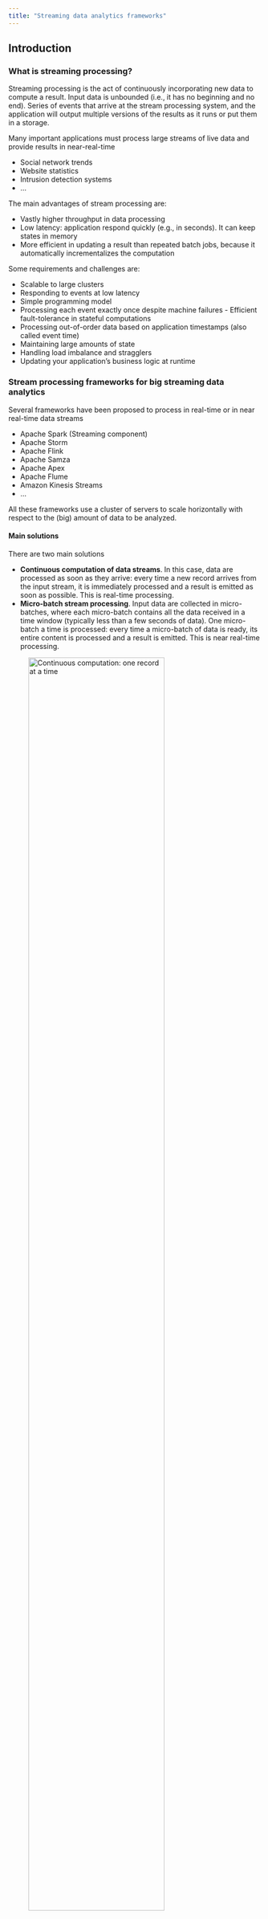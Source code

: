```yaml
---
title: "Streaming data analytics frameworks"
---
```


## Introduction
### What is streaming processing?
Streaming processing is the act of continuously incorporating new data to compute a result. Input data is unbounded (i.e., it has no beginning and no end). Series of events that arrive at the stream processing system, and the application will output multiple versions of the results as it runs or put them in a storage.

Many important applications must process large streams of live data and provide results in near-real-time

- Social network trends
- Website statistics
- Intrusion detection systems
- ...

The main advantages of stream processing are:

- Vastly higher throughput in data processing
- Low latency: application respond quickly (e.g., in seconds). It can keep states in memory
- More efficient in updating a result than repeated batch jobs, because it automatically incrementalizes the computation

Some requirements and challenges are:

- Scalable to large clusters
- Responding to events at low latency
- Simple programming model
- Processing each event exactly once despite machine failures - Efficient fault-tolerance in stateful computations
- Processing out-of-order data based on application timestamps (also called event time)
- Maintaining large amounts of state
- Handling load imbalance and stragglers
- Updating your application’s business logic at runtime

### Stream processing frameworks for big streaming data analytics
Several frameworks have been proposed to process in real-time or in near real-time data streams

- Apache Spark (Streaming component)
- Apache Storm
- Apache Flink
- Apache Samza
- Apache Apex
- Apache Flume
- Amazon Kinesis Streams
- ...

All these frameworks use a cluster of servers to scale horizontally with respect to the (big) amount of data to be analyzed.

#### Main solutions
There are two main solutions

- **Continuous computation of data streams**. In this case, data are processed as soon as they arrive: every time a new record arrives from the input stream, it is immediately processed and a result is emitted as soon as possible. This is real-time processing.
- **Micro-batch stream processing**. Input data are collected in micro-batches, where each micro-batch contains all the data received in a time window (typically less than a few seconds of data). One micro-batch a time is processed: every time a micro-batch of data is ready, its entire content is processed and a result is emitted. This is near real-time processing.

![Continuous computation: one record at a time](images/21_streaming_analytics/continuous_computation.png){width=80%}

![Micro-batch computation: one micro-batch at a time](images/21_streaming_analytics/microbatch_computation.png){width=80%}

### Input data processing and result guarantees
- At-most-once
    - Every input element of a stream is processed once or less
    - It is also called no guarantee
    - The result can be wrong/approximated
- At-least-once
    - Every input element of a stream is processed once or more
    - Input elements are replayed when there are failures
    - The result can be wrong/approximated
- Exactly-once
    - Every input element of a stream is processed exactly once
    - Input elements are replayed when there are failures
    - If elements have been already processed they are not reprocessed
    - The result is always correct
    - Slower than the other processing approaches

## Spark Streaming
### What is Spark Streaming
Spark Streaming is a framework for large scale stream processing

- Scales to 100s of nodes
- Can achieve second scale latencies
- Provides a simple batch-like API for implementing complex algorithm
- Micro-batch streaming processing
- Exactly-once guarantees
- Can absorb live data streams from Kafka, Flume, ZeroMQ, Twitter, ...

![Spark Streaming components](images/21_streaming_analytics/spark_streaming_components.png){width=80%}

Many important applications must process large streams of live data and provide results in near-real-time

- Social network trends
- Website statistics
- Intrusion detection systems
- ...

The requirements are 

- Scalable to large clusters
- Second-scale latencies
- Simple programming model
- Efficient fault-tolerance in stateful computations

### Spark discretized stream processing
Spark streaming runs a streaming computation as a series of very small, deterministic batch jobs. It splits each input stream in portions and processes one portion at a time (in the incoming order): the same computation is applied on each portion (called **batch**) of the stream.

So, Spark streaming 

- Splits the live stream into batches of X seconds
- Treats each batch of data as RDDs and processes them using RDD operations
- Finally, the processed results of the RDD operations are returned in batches

![Discretization in batches](images/21_streaming_analytics/discretization.png){width=80%}

:::{.callout-note collapse="true"}
### Example
Word count implementation using Spark streaming. Problem specification:

- The input is a stream of sentences
- Split the input stream in batches of 10 seconds each and print on the standard output, for each batch, the occurrences of each word appearing in the batch (i.e., execute the word count application one time for each batch of 10 seconds)

![Input and output](images/21_streaming_analytics/wordcount_input_output.png){width=80%}

:::

:::{.callout-tip}
### Key concepts

- DSream
    - Sequence of RDDs representing a discretized version of the input stream of data (Twitter, HDFS, Kafka, Flume, ZeroMQ, Akka Actor, TCP sockets, ...)
    - One RDD for each batch of the input stream
- Transformations
    - Modify data from one DStream to another
    - Standard RDD operations (map, countByValue, reduce, join, ...)
    - Window and Stateful operations (window, countByValueAndWindow, ...)
- Output Operations/Actions
    - Send data to external entity (saveAsHadoopFiles, saveAsTextFile, ...)

:::

### Word count using DStreams
A DStream is represented by a continuous series of RDDs. Each RDD in a DStream contains data from a certain batch/interval.

![RDDs composing a DStreams](images/21_streaming_analytics/wordcount_dstreams.png){width=80%}

Any operation applied on a DStream translates to operations on the underlying RDDs. These underlying RDD transformations are computed by the Spark engine. 

![Operations in a DStreams](images/21_streaming_analytics/wordcount_dstreams_operations.png){width=80%}

### Fault-tolerance
DStreams remember the sequence of operations that created them from the original fault-tolerant input data. Batches of input data are replicated in memory of multiple worker nodes, therefore fault-tolerant: data lost due to worker failure, can be recomputed from input data.

## Spark streaming programs
### Basic structure of a Spark streaming program
1. Define a Spark Streaming Context object. Define the size of the batches (in seconds) associated with the Streaming context.
2. Specify the input stream and define a DStream based on it
3. Specify the operations to execute for each batch of data
4. Use transformations and actions similar to the ones available for standard RDDs
5. Invoke the start method, to start processing the input stream
6. Wait until the application is killed or the timeout specified in the application expires: if the timeout is not set and the application is not killed the application will run forever

### Spark streaming context
The Spark Streaming Context is defined by using the `StreamingContext(SparkConf sparkC, Duration batchDuration)` constructor of the class `pyspark.streaming.StreamingContext`.
The `batchDuration` parameter specifies the size of the batches in seconds

:::{.callout-note collapse="true"}
### Example

```python
from pyspark.streaming import StreamingContext
ssc = StreamingContext(sc, 10)
```

The input streams associated with this context will be split in batches of 10 seconds.
:::

After a context is defined, the next steps are

- Define the input sources by creating input Dstreams
- Define the streaming computations by applying transformation and output operations to DStreams

### Input streams
The input Streams can be generated from different sources

- TCP socket, Kafka, Flume, Kinesis, Twitter.
- Also a HDFS folder can be used as input stream. This option is usually used during the application development to perform a set of initial tests.

#### Input: TCP socket
A DStream can be associated with the content emitted by a TCP socket: `socketTextStream(String hostname, int port_number)` is used to create a DStream based on the textual content emitted by a TCP socket. 

:::{.callout-note collapse="true"}
### Example

```python
lines = ssc.socketTextStream("localhost", 9999)
```

It stores the content emitted by localhost:9999 in the lines DStream.
:::

#### Input: (HDFS) folder
A DStream can be associated with the content of an input (HDFS) folder: every time a new file is inserted in the folder, the content of the file is stored in the associated DStream and processed. Pay attention that updating the content of a file does not trigger/change the content of the DStream. `textFileStream(String folder)` is used to create a DStream based on the content of the input folder.

:::{.callout-note collapse="true"}
### Example

```python
lines = textFileStream(inputFolder)
```

Store the content of the files inserted in the input folder in the lines Dstream: every time new files are inserted in the folder their content is stored in the current batch of the stream.
:::

#### Input: other sources
Usually DStream objects are defined on top of streams emitted by specific applications that emit real-time streaming data (e.g., Apache Kafka, Apache Flume, Kinesis, Twitter). It is also possible to write custom applications for generating streams of data, however Kafka, Flume and similar tools are usually a more reliable and effective solutions for generating streaming data. 

### Transformations
Analogously to standard RDDs, also DStreams are characterized by a set of transformations that, when applied to DStream objects, return a new DStream Object. The transformation is applied on one batch (RDD) of the input DStream at a time and returns a batch (RDD) of the new DStream (i.e., each batch (RDD) of the input DStream is associated with exactly one batch (RDD) of the returned DStream). Many of the available transformations are the same transformations available for standard RDDs.

#### Basic transformations

| Transformation | Effect |
|-|---|
| `map(func)` | It returns a new DStream by passing each element of the source DStream through a function func. |
| `flatMap(func)` | each input item can be mapped to 0 or more output items. Returns a new DStream. |
| `filter(func)` | It returns a new DStream by selecting only the records of the source DStream on which func returns true. |
| `reduce(func)` | It returns a new DStream of single-element RDDs by aggregating the elements in each RDD of the source DStream using a function func. The function must be associative and commutative so that it can be computed in parallel. Note that the `reduce` method of DStreams is a transformation. |
| `reduceByKey(func)` | When called on a DStream of $(K, V)$ pairs, returns a new DStream of $(K, V)$ pairs where the values for each key are aggregated using the given reduce function. |
| `combineByKey(...)` | when called on a DStream of $(K, V)$ pairs, returns a new DStream of $(K, W)$ pairs where the values for each key are aggregated using the given combine functions. The parameters are: `createCombiner`, `mergeValue`, and `mergeCombiners`|
| `groupByKey()` | when called on a DStream of $(K, V)$ pairs, returns a new DStream of $(K, \text{Iterable<V>})$ pairs where the values for each key is the concatenation of all the values associated with key $K$ (i.e., It returns a new DStream by applying groupByKey on one batch (one RDD) of the input stream at a time). |
| `countByValue()` | when called on a DStream of elements of type $K$, returns a new DStream of $(K, \text{Long})$ pairs where the value of each key is its frequency in each batch of the source Dstream. Note that the `countByValue` method of DStreams is a transformation. |
| `count()` | It returns a new DStream of single-element RDDs by counting the number of elements in each batch (RDD) of the source Dstream (i.e., it counts the number of elements in each input batch (RDD)). Note that the `count` method of DStreams is a transformation. |
| `union(otherStream)` | It returns a new DStream that contains the union of the elements in the source DStream and otherDStream. |
| `join(otherStream)` | when called on two DStreams of $(K, V)$ and $(K, W)$ pairs, return a new DStream of $(K, (V, W))$ pairs with all pairs of elements for each key. |
| `cogroup(otherStream)` | when called on a DStream of $(K, V)$ and $(K, W)$ pairs, return a new DStream of $(K, \text{Seq}[V], \text{Seq}[W])$ tuples. |

#### Basic actions

| Action | Effect |
| `pprint()` | It prints the first 10 elements of every batch of data in a DStream on the standard output of the driver node running the streaming application. It is useful for development and debugging |
| `saveAsTextFiles(prefix, [suffix])` | It saves the content of the DStream on which it is invoked as text files: one folder for each batch, and the folder name at each batch interval is generated based on prefix, time of the batch (and suffix): "prefix-TIME_IN_MS[.suffix]" (e.g., `Counts.saveAsTextFiles(outputPathPrefix, "")`). |

### Start and run the computations
The `streamingContext.start()` method is used to start the application on the input stream(s). The `awaitTerminationOrTimeout(long millisecons)` method is used to specify how long the application will run.

The `awaitTermination()` method is used to run the application forever

- Until the application is explicitly killed
- The processing can be manually stopped using `streamingContext.stop()`

#### Points to remember
- Once a context has been started, no new streaming computations can be set up or added to it
- Once a context has been stopped, it cannot be restarted
- Only one StreamingContext per application can be active at the same time
- `stop()` on StreamingContext also stops the SparkContext. To stop only the `StreamingContext`, set the optional parameter of `stop()` called `stopSparkContext` to False

:::{.callout-note collapse="true"}
### Example: Spark Streaming version of word count
Problem specification

- Input: a stream of sentences retrieved from localhost:9999
- Task: 
    - Split the input stream in batches of 5 seconds each and print on the standard output, for each batch, the occurrences of each word appearing in the batch (i.e., execute the word count problem for each batch of 5 seconds)
    - Store the results also in an HDFS folder

```python
from pyspark.streaming import StreamingContext

## Set prefix of the output folders
outputPathPrefix="resSparkStreamingExamples"

#Create a configuration object and#set the name of the applicationconf
SparkConf().setAppName("Streaming word count")

## Create a Spark Context object
sc = SparkContext(conf=conf)

## Create a Spark Streaming Context object
ssc = StreamingContext(sc, 5)

## Create a (Receiver) DStream that will connect to localhost:9999
lines = ssc.socketTextStream("localhost", 9999)

## Apply a chain of transformations to perform the word count task
## The returned RDDs are DStream RDDs
words = lines.flatMap(lambda line: line.split(" "))
wordsOnes = words.map(lambda word: (word, 1))
wordsCounts = wordsOnes.reduceByKey(lambda v1, v2: v1+v2)

## Print the result on the standard output
wordsCounts.pprint()

## Store the result in HDFS
wordsCounts.saveAsTextFiles(outputPathPrefix, "")

#Start the computation
ssc.start()

## Run this application for 90 seconds
ssc.awaitTerminationOrTimeout(90)
ssc.stop(stopSparkContext=False)
```

:::

## Windowed computation
Spark Streaming also provides windowed computations, allowing to apply transformations over a sliding window of data: each window contains a set of batches of the inputstream, and windows can be overlapped (i.e., the same batch can be included in many consecutive windows).

Every time the window slides over a source DStream, the source RDDs that fall within the window are combined and operated upon to produce the RDDs of the windowed DStream.

![Graphical example](images/21_streaming_analytics/windows_graphical_example.png){width=80%}

In the example, the operationis applied over the last 3 time units of data (i.e., the last 3 batches of the input DStream), and each window contains the data of 3 batches. It slides by 2 time units.

### Parameters
Any window operation needs to specify two parameters

- Window length: the duration of the window (3 in the example)
- Sliding interval: the interval at which the window operation is performed (2 in the example)

These two parameters must be multiples of the batch interval of the source DStream.

::::{.callout-note collapse="true" }
### Example: word count and window
Problem specification

- Input: a stream of sentences
- Split the input stream in batches of 10 seconds
- Define widows with the following characteristics
    - Window length: 20 seconds (i.e., 2 batches)
    - Sliding interval: 10 seconds (i.e., 1 batch)
- Print on the standard output, for each window, the occurrences of each word appearing in the window (i.e., execute the word count problem for each window)

::: {layout-ncol=1}
![Step one](images/21_streaming_analytics/wordcount_window_1.png){width=80%}

![Step two](images/21_streaming_analytics/wordcount_window_2.png){width=80%}

Word count and windows
:::
::::

### Basic window transformations

::::{.content-visible when-format="html"}
:::{.column-screen-inset}

|Window transformation|Effect|
|-|---|
|`window(windowLength, slideInterval)`|It returns a new DStream which is computed based on windowed batches of the source DStream.|
`countByWindow(windowLength, slideInterval)`|It returns a new single-element stream containing the number of elements of each window. The returned object is a Dstream of Long objects. However, it contains only one value for each window (the number of elements of the last analyzed window).|
|`reduceByWindow(reduceFunc, invReduceFunc, windowDuration, slideDuration)`|It returns a new single-element stream, created by aggregating elements in the stream over a sliding interval using `func`. The function must be associative and commutative so that it can be computed correctly in parallel. If `invReduceFunc` is not None, the reduction is done incrementally using the old window's reduced value.|
|`countByValueAndWindow(windowDuration , slideDuration)`|When called on a DStream of elements of type $K$, it returns a new DStream of $(K, \text{Long})$ pairs where the value of each key $K$ is its frequency in each window of the source DStream.|
|`reduceByKeyAndWindow(func, invFunc, windowDuration, slideDuration=None, numPartitions=None)`|When called on a DStream of $(K, V)$ pairs, it returns a new DStream of $(K, V)$ pairs where the values for each key are aggregated using the given reduce function func over batches in a sliding window. The window duration (length) is specified as a parameter of this invocation (`windowDuration`). Notice that, if `slideDuration` is None, the `batchDuration` of the StreamingContext object is used (i.e., 1 batch sliding window); if `invFunc` is provideved (is not None), the reduction is done incrementally using the old window's reduced values (i.e., `invFunc` is used to apply an inverse reduce operation by considering the old values that left the window, e.g., subtracting old counts).|

:::
::::

:::{.content-visible when-format="pdf"}

\newpage

\blandscape

|Window transformation|Effect|
|-|---|
|`window(windowLength, slideInterval)`|It returns a new DStream which is computed based on windowed batches of the source DStream.|
`countByWindow(windowLength, slideInterval)`|It returns a new single-element stream containing the number of elements of each window. The returned object is a Dstream of Long objects. However, it contains only one value for each window (the number of elements of the last analyzed window).|
|`reduceByWindow(reduceFunc, invReduceFunc, windowDuration, slideDuration)`|It returns a new single-element stream, created by aggregating elements in the stream over a sliding interval using `func`. The function must be associative and commutative so that it can be computed correctly in parallel. If `invReduceFunc` is not None, the reduction is done incrementally using the old window's reduced value.|
|`countByValueAndWindow(windowDuration , slideDuration)`|When called on a DStream of elements of type $K$, it returns a new DStream of $(K, \text{Long})$ pairs where the value of each key $K$ is its frequency in each window of the source DStream.|
|`reduceByKeyAndWindow(func, invFunc, windowDuration, slideDuration=None, numPartitions=None)`|When called on a DStream of $(K, V)$ pairs, it returns a new DStream of $(K, V)$ pairs where the values for each key are aggregated using the given reduce function func over batches in a sliding window. The window duration (length) is specified as a parameter of this invocation (`windowDuration`). Notice that, if `slideDuration` is None, the `batchDuration` of the StreamingContext object is used (i.e., 1 batch sliding window); if `invFunc` is provideved (is not None), the reduction is done incrementally using the old window's reduced values (i.e., `invFunc` is used to apply an inverse reduce operation by considering the old values that left the window, e.g., subtracting old counts).|

\elandscape

:::

### Checkpoint
A streaming application must operate 24/7 and hence must be resilient to failures unrelated to the application logic (e.g., system failures, JVM crashes, etc.). For this to be possible, Spark Streaming needs to checkpoint enough information to a fault- tolerant storage system such that it can recover from failures, and this result is achieved by means of checkpoints, which are operations that store the data and metadata needed to restart the computation if failures happen. Checkpointing is necessary even for some window transformations and stateful transformations.

Checkpointing is enabled by using the `checkpoint(String folder)` method of `SparkStreamingContext`: the parameter is the folder that is used to store temporary data. This is similar as for processing graphs with GraphFrames library, however, with GraphFrames, the checkpoint was the one of SparkContext.

:::{.callout-note collapse="true"}
### Example: word count and windows
Problem specification

- Input: a stream of sentences retrieved from localhost:9999
- Split the input stream in batches of 5 seconds
- Define widows with the following characteristics
    - Window length: 15 seconds (i.e., 3 batches)
    - Sliding interval: 5 seconds (i.e., 1 batch)
- Print on the standard output, for each window, the occurrences of each word appearing in the window (i.e., execute the word count problem for each window)
- Store the results also in an HDFS folder

**First solution**

```python
from pyspark.streaming import StreamingContext

## Set prefix of the output folders
outputPathPrefix="resSparkStreamingExamples"

#Create a configuration object and#set the name of the applicationconf
SparkConf().setAppName("Streaming word count")

## Create a Spark Context object
sc = SparkContext(conf=conf)

## Create a Spark Streaming Context object
ssc = StreamingContext(sc, 5)

## Set the checkpoint folder (it is needed by some window transformations)
ssc.checkpoint("checkpointfolder")

## Create a (Receiver) DStream that will connect to localhost:9999
lines = ssc.socketTextStream("localhost", 9999)

## Apply a chain of transformations to perform the word count task
## The returned RDDs are DStream RDDs
words = lines.flatMap(lambda line: line.split(" "))
wordsOnes = words.map(lambda word: (word, 1))

## reduceByKeyAndWindow is used instead of reduceByKey
## The durantion of the window is also specified
wordsCounts = wordsOnes \
    .reduceByKeyAndWindow(lambda v1, v2: v1+v2, None, 15)

## Print the num. of occurrences of each word of the current window
## (only 10 of them)
wordsCounts.pprint()

## Store the output of the computation in the folders with prefix
## outputPathPrefix
wordsCounts.saveAsTextFiles(outputPathPrefix, "")

#Start the computation
ssc.start()
ssc.awaitTermination ()
```

**Second solution**

```python
from pyspark.streaming import StreamingContext

## Set prefix of the output folders
outputPathPrefix="resSparkStreamingExamples"

#Create a configuration object and#set the name of the applicationconf
SparkConf().setAppName("Streaming word count")

## Create a Spark Context object
sc = SparkContext(conf=conf)

## Create a Spark Streaming Context object
ssc = StreamingContext(sc, 5)

## Set the checkpoint folder (it is needed by some window transformations)
ssc.checkpoint("checkpointfolder")

## Create a (Receiver) DStream that will connect to localhost:9999
lines = ssc.socketTextStream("localhost", 9999)

## Apply a chain of transformations to perform the word count task
## The returned RDDs are DStream RDDs
words = lines.flatMap(lambda line: line.split(" "))
wordsOnes = words.map(lambda word: (word, 1))

## reduceByKeyAndWindow is used instead of reduceByKey
## The durantion of the window is also specified
wordsCounts = wordsOnes \
    .reduceByKeyAndWindow(
        lambda v1, v2: v1+v2, 
        #lambda vnow, # <1>
        vold: vnow-vold, 15
    )

## Print the num. of occurrences of each word of the current window
## (only 10 of them)
wordsCounts.pprint()

## Store the output of the computation in the folders with prefix
## outputPathPrefix
wordsCounts.saveAsTextFiles(outputPathPrefix, "")

#Start the computation
ssc.start()

## Run this application for 90 seconds
ssc.awaitTerminationOrTimeout(90)
ssc.stop(stopSparkContext=False)
```
1. In this solution the inverse function is also specified in order to compute the result incrementally
:::

## Stateful computation
### `updateStateByKey` transformation
The `updateStateByKey` transformation allows maintaining a state for each key. The value of the state of each key is continuously updated every time a new batch is analyzed.

The use of `updateStateByKey` is based on two steps

- Define the state: the data type of the state associated with the keys can be an arbitrary data type
- Define the state update function: specify with a function how to update the state of a key using the previous state and the new values from an input stream associated with that key

In every batch, Spark will apply the state update function for all existing keys. For each key, the update function is used to update the value associated with a key by combining the former value and the new values associated with that key; in other words, for each key, the call method of the function is invoked on the list of new values and the former state value and returns the new aggregated value for the considered key.

:::{.callout-note collapse="true"}
### Example: word count and `updateStateByKey` transformation
By using the `updateStateByKey`, the application can continuously update the number of occurrences of each word. The number of occurrences stored in the DStream returned by this transformation is computed over the union of all the batches (from the first one to the current one). For efficiency reasons, the new value for each key is computed by combining the last value for that key with the values of the current batch for the same key.

Problem specification:

- Input: a stream of sentences retrieved from localhost:9999
- Split the input stream in batches of 5 seconds
- Print on the standard output, every 5 seconds, the occurrences of each word appearing in the stream (from time 0 to the current time) (i.e., execute the word count problem from the beginning of the stream to current time)
- Store the results also in an HDFS folder

```python
from pyspark.streaming import StreamingContext

## Set prefix of the output folders
outputPathPrefix="resSparkStreamingExamples"

#Create a configuration object and#set the name of the applicationconf
SparkConf().setAppName("Streaming word count")

## Create a Spark Context object
sc = SparkContext(conf=conf)

## Create a Spark Streaming Context object
ssc = StreamingContext(sc, 5)

## Set the checkpoint folder (it is needed by some window transformations)
ssc.checkpoint("checkpointfolder")

## Create a (Receiver) DStream that will connect to localhost:9999
lines = ssc.socketTextStream("localhost", 9999)

## Apply a chain of transformations to perform the word count task
## The returned RDDs are DStream RDDs
words = lines.flatMap(lambda line: line.split(" "))
wordsOnes = words.map(lambda word: (word, 1))

## Define the function that is used to update the state of a key at a time
#def updateFunction(newValues, currentCount): # <1>
    if currentCount is None:
        currentCount = 0

    ## Sum the new values to the previous state for the current key
    #return sum(newValues, currentCount) # <2>

## DStream made of cumulative counts for each key that get updated 
## in every batch
#totalWordsCounts = wordsOnes.updateStateByKey(updateFunction) # <3>

## Print the num. of occurrences of each word of the current window
## (only 10 of them)
totalWordsCounts.pprint()

## Store the output of the computation in the folders with prefix
## outputPathPrefix
totalWordsCounts.saveAsTextFiles(outputPathPrefix, "")

#Start the computation
ssc.start()

## Run this application for 90 seconds
ssc.awaitTerminationOrTimeout(90)
ssc.stop(stopSparkContext=False)
```
1. `currentCount`: current state/value for the current key
1. `newValues`: list of new integer values for the current key
2. `sum(newValues, currentCount)`: Combine current state and new values
3. `updateFunction`: this function is invoked one time for each key

:::

## Transform transformation
Some types of transformations are not available for DStreams (e.g., `sortBy()`, `sortByKey()`, `distinct()`), moreover, sometimes it is needed to combine DStreams and RDDs. For example, the functionality of joining every batch in a data stream with another dataset (a standard RDD) is not directly exposed in the DStream API. The `transform()` transformation can be used in these situations.

|Transformation|Effect|
|-|---|
|`transform(func)`|It is a specific transformation of DStreams that returns a new DStream by applying an RDD-to-RDD function to every RDD of the source Dstream. This can be used to apply arbitrary RDD operations on the DStream|

:::{.callout-note collapse="true"}
Problem specification

- Input: a stream of sentences retrieved from localhost:9999
- Split the input stream in batches of 5 seconds each and print on the standard output, for each batch, the occurrences of each word appearing in the batch. The pairs must be returned/displayed sorted by decreasing number of occurrences (per batch)
- Store the results also in an HDFS folder

```python
from pyspark.streaming import StreamingContext

## Set prefix of the output folders
outputPathPrefix="resSparkStreamingExamples"

#Create a configuration object and#set the name of the applicationconf
SparkConf().setAppName("Streaming word count")

## Create a Spark Context object
sc = SparkContext(conf=conf)

## Create a Spark Streaming Context object
ssc = StreamingContext(sc, 5)

## Create a (Receiver) DStream that will connect to localhost:9999
lines = ssc.socketTextStream("localhost", 9999)

## Apply a chain of transformations to perform the word count task
## The returned RDDs are DStream RDDs
words = lines.flatMap(lambda line: line.split(" "))
wordsOnes = words.map(lambda word: (word, 1))
wordsCounts = wordsOnes.reduceByKey(lambda v1, v2: v1+v2)

## Sort the content/the pairs by decreasing value (# of occurrences)
wordsCountsSortByKey = wordsCounts \
    .transform(lambda batchRDD: batchRDD.sortBy(lambda pair: -1*pair[1]))

## Print the result on the standard output
wordsCountsSortByKey.pprint()

## Store the result in HDFS
wordsCountsSortByKey.saveAsTextFiles(outputPathPrefix, "")

#Start the computation
ssc.start()

## Run this application for 90 seconds
ssc.awaitTerminationOrTimeout(90)
ssc.stop(stopSparkContext=False)
```

:::